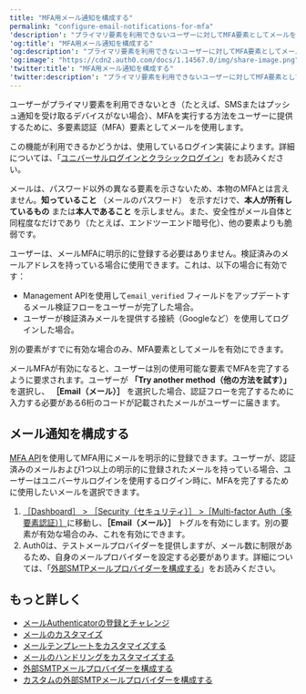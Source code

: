 ```yaml
---
title: "MFA用メール通知を構成する"
permalink: "configure-email-notifications-for-mfa"
'description': "プライマリ要素を利用できないユーザーに対してMFA要素としてメールを構成する方法を説明します。"
'og:title': "MFA用メール通知を構成する"
'og:description': "プライマリ要素を利用できないユーザーに対してMFA要素としてメールを構成する方法を説明します。"
'og:image': "https://cdn2.auth0.com/docs/1.14567.0/img/share-image.png"
'twitter:title': "MFA用メール通知を構成する"
'twitter:description': "プライマリ要素を利用できないユーザーに対してMFA要素としてメールを構成する方法を説明します。"
---
```


ユーザーがプライマリ要素を利用できないとき（たとえば、SMSまたはプッシュ通知を受け取るデバイスがない場合）、<Tooltip data-tooltip-id="react-containers-DefinitionTooltip-0" href="/ja-jp/glossary?term=multifactor-authentication" tip="多要素認証（MFA）: ユーザー名とパスワードに加えて、SMS経由のコードなどの要素を使用するユーザー認証プロセス。" cta="用語集の表示">MFA</Tooltip>を実行する方法をユーザーに提供するために、多要素認証（MFA）要素としてメールを使用します。

<Card title="利用可能性はログインの実装によって異なる">

この機能が利用できるかどうかは、使用しているログイン実装によります。詳細については、「[ユニバーサルログインとクラシックログイン](/ja-jp/authenticate/login/auth0-universal-login/universal-login-vs-classic-login)」をお読みください。

</Card>

メールは、パスワード以外の異なる要素を示さないため、本物のMFAとは言えません。**知っていること** （メールのパスワード） を示すだけで、**本人が所有しているもの** または**本人であること** を示しません。また、安全性がメール自体と同程度なだけであり（たとえば、エンドツーエンド暗号化）、他の要素よりも脆弱です。

ユーザーは、メールMFAに明示的に登録する必要はありません。検証済みのメールアドレスを持っている場合に使用できます。これは、以下の場合に有効です：

* <Tooltip data-tooltip-id="react-containers-DefinitionTooltip-0" href="/ja-jp/glossary?term=management-api" tip="Management API: 顧客が管理タスクを実行できるようにするための製品。" cta="用語集の表示">Management API</Tooltip>を使用して`email_verified` フィールドをアップデートするメール検証フローをユーザーが完了した場合。
* ユーザーが検証済みメールを提供する接続（Googleなど）を使用してログインした場合。

別の要素がすでに有効な場合のみ、MFA要素としてメールを有効にできます。

メールMFAが有効になると、ユーザーは別の使用可能な要素でMFAを完了するように要求されます。ユーザーが **「Try another method（他の方法を試す）」** を選択し、 **［Email（メール）］** を選択した場合、認証フローを完了するために入力する必要がある6桁のコードが記載されたメールがユーザーに届きます。

## メール通知を構成する

[MFA API](/ja-jp/secure/multi-factor-authentication/authenticate-using-ropg-flow-with-mfa/enroll-and-challenge-email-authenticators)を使用してMFA用にメールを明示的に登録できます。ユーザーが、認証済みのメールおよび1つ以上の明示的に登録されたメールを持っている場合、ユーザーはユニバーサルログインを使用するログイン時に、MFAを完了するために使用したいメールを選択できます。

1. [［Dashboard］ > ［Security（セキュリティ）］ >［Multi-factor Auth（多要素認証）］](https://manage.auth0.com/#/multifactor-auth)に移動し、**［Email（メール）］** トグルを有効にします。別の要素が有効な場合のみ、これを有効にできます。
2. Auth0は、テストメールプロバイダーを提供しますが、メール数に制限があるため、自身のメールプロバイダーを設定する必要があります。詳細については、「[外部SMTPメールプロバイダーを構成する](/ja-jp/customize/email/smtp-email-providers)」をお読みください。

## もっと詳しく

* [メールAuthenticatorの登録とチャレンジ](/ja-jp/secure/multi-factor-authentication/authenticate-using-ropg-flow-with-mfa/enroll-and-challenge-email-authenticators)
* [メールのカスタマイズ](/ja-jp/customize/email)
* [メールテンプレートをカスタマイズする](/ja-jp/customize/email/email-templates)
* [メールのハンドリングをカスタマイズする](/ja-jp/customize/email/manage-email-flow)
* [外部SMTPメールプロバイダーを構成する](/ja-jp/customize/email/smtp-email-providers)
* [カスタムの外部SMTPメールプロバイダーを構成する](/ja-jp/customize/email/smtp-email-providers/configure-custom-external-smtp-email-provider)